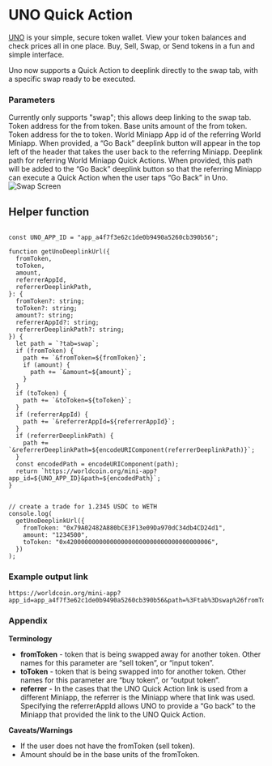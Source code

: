 # UNO Quick Action

[UNO](https://worldcoin.org/ecosystem/app_a4f7f3e62c1de0b9490a5260cb390b56) is your simple, secure token wallet.
View your token balances and check prices all in one place. Buy, Sell, Swap, or Send tokens in a fun and simple interface.

Uno now supports a Quick Action to deeplink directly to the swap tab, with a specific swap ready to be executed.

<div style={{ display: 'flex', justifyContent: 'space-between', alignItems: 'flex-start' }}>
	<div style={{ flex: 1 }}>
		<h3>Parameters</h3>
		<Properties>
			<Property name="tab" type="string" required={true}>
				Currently only supports "swap"; this allows deep linking to the swap tab.
			</Property>
			<Property name="fromToken" type="string">
				Token address for the from token.
			</Property>
			<Property name="amount" type="string">
				Base units amount of the from token.
			</Property>
			<Property name="toToken" type="string">
				Token address for the to token.
			</Property>
			<Property name="referrerAppId" type="string">
				World Miniapp App id of the referring World Miniapp. When provided, a “Go Back” deeplink button will
				appear in the top left of the header that takes the user back to the referring Miniapp.
			</Property>
			<Property name="referrerDeeplinkPath" type="string">
				Deeplink path for referring World Miniapp Quick Actions. When provided, this path will be added to the
				“Go Back” deeplink button so that the referring Miniapp can execute a Quick Action when the user taps
				“Go Back” in Uno.
			</Property>
		</Properties>
	</div>
	<div style={{ marginLeft: '20px' }}>
		<img
			src="/images/docs/mini-apps/quick-actions/uno-qa.png"
			alt="Swap Screen"
			style={{ maxWidth: '300px', height: 'auto' }}
		/>
	</div>
</div>

## Helper function

```tsx

const UNO_APP_ID = "app_a4f7f3e62c1de0b9490a5260cb390b56";

function getUnoDeeplinkUrl({
  fromToken,
  toToken,
  amount,
  referrerAppId,
  referrerDeeplinkPath,
}: {
  fromToken?: string;
  toToken?: string;
  amount?: string;
  referrerAppId?: string;
  referrerDeeplinkPath?: string;
}) {
  let path = `?tab=swap`;
  if (fromToken) {
    path += `&fromToken=${fromToken}`;
    if (amount) {
      path += `&amount=${amount}`;
    }
  }
  if (toToken) {
    path += `&toToken=${toToken}`;
  }
  if (referrerAppId) {
    path += `&referrerAppId=${referrerAppId}`;
  }
  if (referrerDeeplinkPath) {
    path += `&referrerDeeplinkPath=${encodeURIComponent(referrerDeeplinkPath)}`;
  }
  const encodedPath = encodeURIComponent(path);
  return `https://worldcoin.org/mini-app?app_id=${UNO_APP_ID}&path=${encodedPath}`;
}


// create a trade for 1.2345 USDC to WETH
console.log(
  getUnoDeeplinkUrl({
    fromToken: "0x79A02482A880bCE3F13e09Da970dC34db4CD24d1",
    amount: "1234500",
    toToken: "0x4200000000000000000000000000000000000006",
  })
);
```

### Example output link

```
https://worldcoin.org/mini-app?app_id=app_a4f7f3e62c1de0b9490a5260cb390b56&path=%3Ftab%3Dswap%26fromToken%3D0x79A02482A880bCE3F13e09Da970dC34db4CD24d1%26amount%3D1234500%26toToken%3D0x4200000000000000000000000000000000000006
```

### Appendix

**Terminology**

-   **fromToken** - token that is being swapped away for another token. Other names for this parameter are “sell token”, or “input token”.
-   **toToken** - token that is being swapped into for another token. Other names for this parameter are “buy token”, or “output token”.
-   **referrer** - In the cases that the UNO Quick Action link is used from a different Miniapp, the referrer is the Miniapp where that link was used.
    Specifying the referrerAppId allows UNO to provide a “Go back” to the Miniapp that provided the link to the UNO Quick Action.

**Caveats/Warnings**

-   If the user does not have the fromToken (sell token).
-   Amount should be in the base units of the fromToken.
